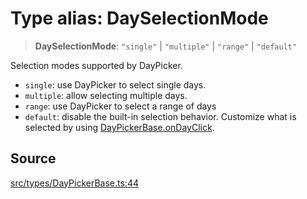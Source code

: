 # Type alias: DaySelectionMode

> **DaySelectionMode**: `"single"` \| `"multiple"` \| `"range"` \| `"default"`

Selection modes supported by DayPicker.

- `single`: use DayPicker to select single days.
- `multiple`: allow selecting multiple days.
- `range`: use DayPicker to select a range of days
- `default`: disable the built-in selection behavior. Customize what is
  selected by using [DayPickerBase.onDayClick](/api/latest/interfaces/DayPickerBase.mdx).

## Source

[src/types/DayPickerBase.ts:44](https://github.com/gpbl/react-day-picker/blob/6515ed496/src/types/DayPickerBase.ts#L44)
